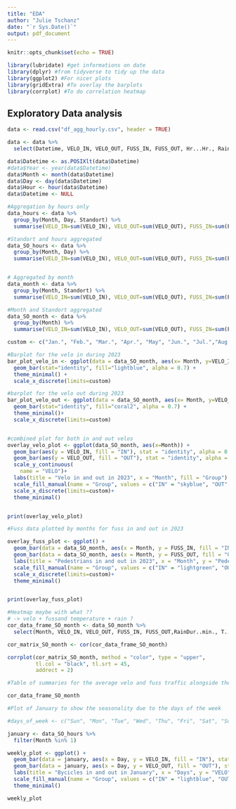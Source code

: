 ```yaml
---
title: "EDA"
author: "Julie Tschanz"
date: "`r Sys.Date()`"
output: pdf_document
---
```


```r
knitr::opts_chunk$set(echo = TRUE)
```

```r
library(lubridate) #get informations on date
library(dplyr) #from tidyverse to tidy up the data
library(ggplot2) #For nicer plots
library(gridExtra) #To overlay the barplots
library(corrplot) #To do correlation heatmap
```
## Exploratory Data analysis

```r
data <- read.csv("df_agg_hourly.csv", header = TRUE)

data <- data %>%
  select(Datetime, VELO_IN, VELO_OUT, FUSS_IN, FUSS_OUT, Hr...Hr., RainDur..min., StrGlo..W.m2., T...C., WD...., Standort) #I selected only what I deemed important for the EDA

data$Datetime <- as.POSIXlt(data$Datetime)
#data$Year <- year(data$Datetime)
data$Month <- month(data$Datetime)
data$Day <- day(data$Datetime)
data$Hour <- hour(data$Datetime)
data$Datetime <- NULL

#Aggregation by hours only
data_hours <- data %>%
  group_by(Month, Day, Standort) %>%
  summarise(VELO_IN=sum(VELO_IN), VELO_OUT=sum(VELO_OUT), FUSS_IN=sum(FUSS_IN), FUSS_OUT=sum(FUSS_OUT), Hr...Hr.=mean(Hr...Hr., na.rm = TRUE), RainDur..min.=mean(RainDur..min., na.rm = TRUE), StrGlo..W.m2.=mean(StrGlo..W.m2., na.rm = TRUE), T...C.=mean(T...C., na.rm = TRUE), WD....=mean(WD...., na.rm = TRUE))

#Standort and hours aggregated
data_SO_hours <- data %>%
  group_by(Month, Day) %>%
  summarise(VELO_IN=sum(VELO_IN), VELO_OUT=sum(VELO_OUT), FUSS_IN=sum(FUSS_IN), FUSS_OUT=sum(FUSS_OUT), Hr...Hr.=mean(Hr...Hr., na.rm = TRUE), RainDur..min.=mean(RainDur..min., na.rm = TRUE), StrGlo..W.m2.=mean(StrGlo..W.m2., na.rm = TRUE), T...C.=mean(T...C., na.rm = TRUE), WD....=mean(WD...., na.rm = TRUE))


# Aggregated by month
data_month <- data %>%
  group_by(Month, Standort) %>%
  summarise(VELO_IN=sum(VELO_IN), VELO_OUT=sum(VELO_OUT), FUSS_IN=sum(FUSS_IN), FUSS_OUT=sum(FUSS_OUT), Hr...Hr.=mean(Hr...Hr., na.rm = TRUE), RainDur..min.=mean(RainDur..min., na.rm = TRUE), StrGlo..W.m2.=mean(StrGlo..W.m2., na.rm = TRUE), T...C.=mean(T...C., na.rm = TRUE), WD....=mean(WD...., na.rm = TRUE))

#Month and Standort aggregated
data_SO_month <- data %>%
  group_by(Month) %>%
  summarise(VELO_IN=sum(VELO_IN), VELO_OUT=sum(VELO_OUT), FUSS_IN=sum(FUSS_IN), FUSS_OUT=sum(FUSS_OUT), Hr...Hr.=mean(Hr...Hr., na.rm = TRUE), RainDur..min.=mean(RainDur..min., na.rm = TRUE), StrGlo..W.m2.=mean(StrGlo..W.m2., na.rm = TRUE), T...C.=mean(T...C., na.rm = TRUE), WD....=mean(WD...., na.rm = TRUE))
```

```r
custom <- c("Jan.", "Feb.", "Mar.", "Apr.", "May", "Jun.", "Jul.","Aug.", "Sep.", "Oct.", "Nov.", "Dec.")

#Barplot for the velo in during 2023
bar_plot_velo_in <- ggplot(data = data_SO_month, aes(x= Month, y=VELO_IN))+
  geom_bar(stat="identity", fill="lightblue", alpha = 0.7) +
  theme_minimal() +
  scale_x_discrete(limits=custom)

#barplot for the velo out during 2023
bar_plot_velo_out <- ggplot(data = data_SO_month, aes(x= Month, y=VELO_OUT))+
  geom_bar(stat="identity", fill="coral2", alpha = 0.7) +
  theme_minimal()+
  scale_x_discrete(limits=custom)



```


```r
#combined plot for both in and out velos
overlay_velo_plot <- ggplot(data_SO_month, aes(x=Month)) +
  geom_bar(aes(y = VELO_IN, fill = "IN"), stat = "identity", alpha = 0.7, position = "dodge") +
  geom_bar(aes(y = VELO_OUT, fill = "OUT"), stat = "identity", alpha = 0.7, position = "dodge") +
  scale_y_continuous(
    name = "VELO")+
  labs(title = "Velo in and out in 2023", x = "Month", fill = "Group") +
  scale_fill_manual(name = "Group", values = c("IN" = "skyblue", "OUT" = "coral")) +
  scale_x_discrete(limits=custom)+
  theme_minimal()


print(overlay_velo_plot)

```

```r
#Fuss data plotted by months for fuss in and out in 2023

overlay_fuss_plot <- ggplot() +
  geom_bar(data = data_SO_month, aes(x = Month, y = FUSS_IN, fill = "IN"), stat = "identity", alpha = 0.7, position = "dodge") +
  geom_bar(data = data_SO_month, aes(x = Month, y = FUSS_OUT, fill = "OUT"), stat = "identity", alpha = 0.7, position = "dodge") +
  labs(title = "Pedestrians in and out in 2023", x = "Month", y = "Pedestrians", fill = "Group") +
  scale_fill_manual(name = "Group", values = c("IN" = "lightgreen", "OUT" = "mediumpurple1")) +
  scale_x_discrete(limits=custom)+
  theme_minimal()


print(overlay_fuss_plot)

```




```r
#Heatmap maybe with what ??
# -> velo + fussand temperature + rain ?
cor_data_frame_SO_month <- data_SO_month %>%
  select(Month, VELO_IN, VELO_OUT, FUSS_IN, FUSS_OUT,RainDur..min., T...C. )

cor_matrix_SO_month <- cor(cor_data_frame_SO_month)

corrplot(cor_matrix_SO_month, method = "color", type = "upper", 
         tl.col = "black", tl.srt = 45,
         addrect = 2)
```

```r
#Table of summaries for the average velo and fuss traffic alongside the average rain and temperature, maybe per month or just over the year...

cor_data_frame_SO_month
```


```r
#Plot of January to show the seasonality due to the days of the week

#days_of_week <- c("Sun", "Mon", "Tue", "Wed", "Thu", "Fri", "Sat", "Sun", "Mon", "Tue", "Wed", "Thu", "Fri", "Sat", "Sun", "Mon", "Tue", "Wed", "Thu", "Fri", "Sat","Sun", "Mon", "Tue", "Wed", "Thu", "Fri", "Sat", "Mon", "Tue", "Wed")

january <- data_SO_hours %>%
  filter(Month %in% 1)

weekly_plot <- ggplot() +
  geom_bar(data = january, aes(x = Day, y = VELO_IN, fill = "IN"), stat = "identity", alpha = 0.7, position = "dodge") +
  geom_bar(data = january, aes(x = Day, y = VELO_OUT, fill = "OUT"), stat = "identity", alpha = 0.7, position = "dodge") +
  labs(title = "Bycicles in and out in January", x = "Days", y = "VELO", fill = "Group") +
  scale_fill_manual(name = "Group", values = c("IN" = "lightblue", "OUT" = "coral2")) +
  theme_minimal()

weekly_plot
```




